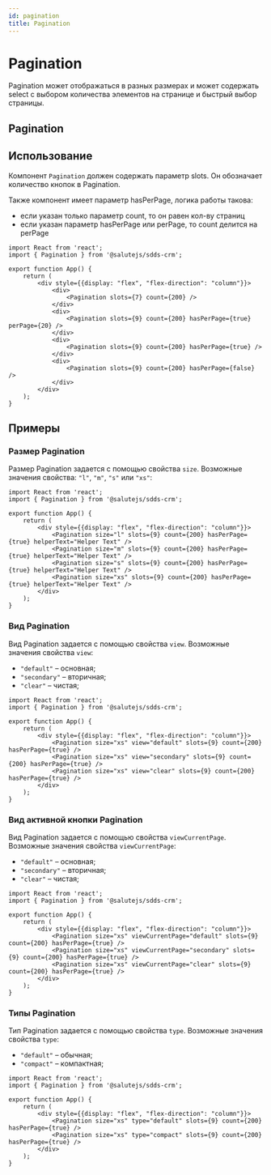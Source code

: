 ```yaml
---
id: pagination
title: Pagination
---
```



# Pagination

Pagination может отображаться в разных размерах и может содержать select с выбором количества элементов на странице 
и быстрый выбор страницы.

## Pagination
<Description name="Pagination" />
<PropsTable name="Pagination" exclude={['css', 'focused']} />

## Использование
Компонент `Pagination` должен содержать параметр slots. Он обозначает количество кнопок в Pagination.

Также компонент имеет параметр hasPerPage, логика работы такова:

- если указан только параметр count, то он равен кол-ву страниц
- если указан параметр hasPerPage или perPage, то count делится на perPage

```tsx live
import React from 'react';
import { Pagination } from '@salutejs/sdds-crm';

export function App() {
    return (
        <div style={{display: "flex", "flex-direction": "column"}}>
            <div>
                <Pagination slots={7} count={200} />
            </div>
            <div>
                <Pagination slots={9} count={200} hasPerPage={true} perPage={20} />
            </div>
            <div>
                <Pagination slots={9} count={200} hasPerPage={true} />
            </div>
            <div>
                <Pagination slots={9} count={200} hasPerPage={false} />
            </div>
        </div>
    );
}
```

## Примеры

### Размер Pagination
Размер Pagination задается с помощью свойства `size`.
Возможные значения свойства: `"l"`, `"m"`, `"s"` или `"xs"`:

```tsx live
import React from 'react';
import { Pagination } from '@salutejs/sdds-crm';

export function App() {
    return (
        <div style={{display: "flex", "flex-direction": "column"}}>
            <Pagination size="l" slots={9} count={200} hasPerPage={true} helperText="Helper Text" />
            <Pagination size="m" slots={9} count={200} hasPerPage={true} helperText="Helper Text" />
            <Pagination size="s" slots={9} count={200} hasPerPage={true} helperText="Helper Text" />
            <Pagination size="xs" slots={9} count={200} hasPerPage={true} helperText="Helper Text" />
        </div>
    );
}
```

### Вид Pagination
Вид Pagination задается с помощью свойства `view`. Возможные значения свойства `view`:
+ `"default"` – основная;
+ `"secondary"` – вторичная;
+ `"clear"` – чистая;

```tsx live
import React from 'react';
import { Pagination } from '@salutejs/sdds-crm';

export function App() {
    return (
        <div style={{display: "flex", "flex-direction": "column"}}>
            <Pagination size="xs" view="default" slots={9} count={200} hasPerPage={true} />
            <Pagination size="xs" view="secondary" slots={9} count={200} hasPerPage={true} />
            <Pagination size="xs" view="clear" slots={9} count={200} hasPerPage={true} />
        </div>
    );
}
```

### Вид активной кнопки Pagination
Вид Pagination задается с помощью свойства `viewCurrentPage`. Возможные значения свойства `viewCurrentPage`:
+ `"default"` – основная;
+ `"secondary"` – вторичная;
+ `"clear"` – чистая;

```tsx live
import React from 'react';
import { Pagination } from '@salutejs/sdds-crm';

export function App() {
    return (
        <div style={{display: "flex", "flex-direction": "column"}}>
            <Pagination size="xs" viewCurrentPage="default" slots={9} count={200} hasPerPage={true} />
            <Pagination size="xs" viewCurrentPage="secondary" slots={9} count={200} hasPerPage={true} />
            <Pagination size="xs" viewCurrentPage="clear" slots={9} count={200} hasPerPage={true} />
        </div>
    );
}
```

### Типы Pagination
Тип Pagination задается с помощью свойства `type`. Возможные значения свойства `type`:
+ `"default"` – обычная;
+ `"compact"` – компактная;

```tsx live
import React from 'react';
import { Pagination } from '@salutejs/sdds-crm';

export function App() {
    return (
        <div style={{display: "flex", "flex-direction": "column"}}>
            <Pagination size="xs" type="default" slots={9} count={200} hasPerPage={true} />
            <Pagination size="xs" type="compact" slots={9} count={200} hasPerPage={true} />
        </div>
    );
}
```
